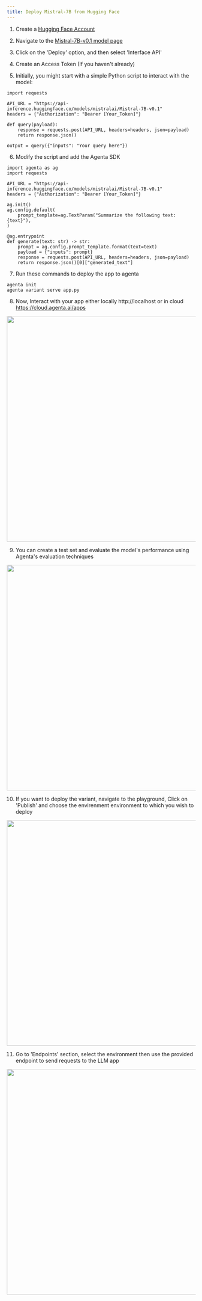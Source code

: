 ```yaml
---
title: Deploy Mistral-7B from Hugging Face 
---
```


1. Create a [Hugging Face Account](https://huggingface.co/)

2. Navigate to the [Mistral-7B-v0.1 model page](https://huggingface.co/mistralai/Mistral-7B-v0.1?text=My+name+is+Thomas+and+my+main)

3. Click on the 'Deploy' option, and then select 'Interface API'

4. Create an Access Token (If you haven't already)

5. Initially, you might start with a simple Python script to interact with the model:

```
import requests

API_URL = "https://api-inference.huggingface.co/models/mistralai/Mistral-7B-v0.1"
headers = {"Authorization": "Bearer [Your_Token]"}

def query(payload):
    response = requests.post(API_URL, headers=headers, json=payload)
    return response.json()

output = query({"inputs": "Your query here"})
```
6. Modify the script and add the Agenta SDK

```
import agenta as ag
import requests

API_URL = "https://api-inference.huggingface.co/models/mistralai/Mistral-7B-v0.1"
headers = {"Authorization": "Bearer [Your_Token]"}

ag.init()
ag.config.default(
    prompt_template=ag.TextParam("Summarize the following text: {text}"),
)

@ag.entrypoint
def generate(text: str) -> str:
    prompt = ag.config.prompt_template.format(text=text)
    payload = {"inputs": prompt}
    response = requests.post(API_URL, headers=headers, json=payload)
    return response.json()[0]["generated_text"]
```

7. Run these commands to deploy the app to agenta
```
agenta init
agenta variant serve app.py
```
8. Now, Interact with your app either locally http://localhost or in cloud https://cloud.agenta.ai/apps

<img height="600" src="/images/tutorial-deploy-mistral-model/playground_mistral.png" />

9. You can create a test set and evaluate the model's performance using Agenta's evaluation techniques

<img height="600" src="/images/tutorial-deploy-mistral-model/evaluation_mistral.png" />

10. If you want to deploy the variant, navigate to the playground, Click on 'Publish' and choose the envirenment environment to which you wish to deploy

<img height="600" src="/images/tutorial-deploy-mistral-model/deploy_dev_mistral.png" />

11. Go to 'Endpoints' section, select the environment then use the provided endpoint to send requests to the LLM app

<img height="600" src="/images/tutorial-deploy-mistral-model/endpoint_mistral.png" />


